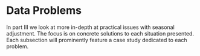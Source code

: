 # Data Problems

In part III we look at more in-depth at practical issues with seasonal adjustment.
The focus is on concrete solutions to each situation presented.
Each subsection will prominently feature a case study dedicated to each problem.
